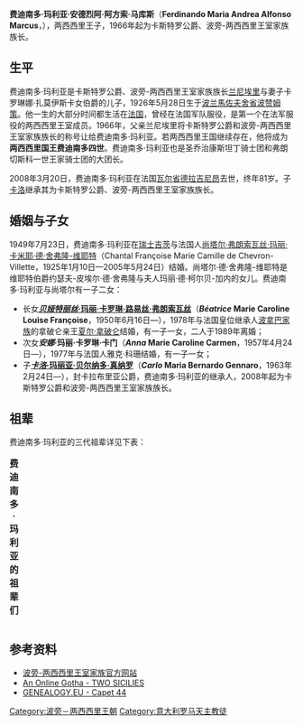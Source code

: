 '''费迪南多·玛利亚·安德烈阿·阿方索·马库斯'''（'''Ferdinando Maria Andrea Alfonso Marcus'''，{{bd|1926年|5月28日|2008年|3月20日|catIdx=Ferdinando}}），两西西里王子，1966年起为卡斯特罗公爵、波旁-两西西里王室家族族长。

== 生平 ==
费迪南多·玛利亚是卡斯特罗公爵、波旁-两西西里王室家族族长[[兰尼埃里_(两西西里)|兰尼埃里]]与妻子卡罗琳娜·扎莫伊斯卡女伯爵的儿子，1926年5月28日生于[[波兰|波兰]][[馬佐夫舍省|馬佐夫舍省]][[波赞姆策|波赞姆策]]。他一生的大部分时间都生活在[[法国|法国]]，曾经在法国军队服役，是第一个在法军服役的两西西里王室成员。1966年，父亲兰尼埃里将卡斯特罗公爵和波旁-两西西里王室家族族长的称号让给费迪南多·玛利亚。若两西西里王国继续存在，他将成为'''两西西里国王费迪南多四世'''。费迪南多·玛利亚也是圣乔治康斯坦丁骑士团和弗朗切斯科一世王家骑士团的大团长。

2008年3月20日，费迪南多·玛利亚在法国[[瓦尔省|瓦尔省]][[德拉吉尼昂|德拉吉尼昂]]去世，终年81岁。子[[卡洛_(两西西里)|卡洛]]继承其为卡斯特罗公爵、波旁-两西西里王室家族族长。

== 婚姻与子女 ==
1949年7月23日，费迪南多·玛利亚在[[瑞士|瑞士]][[吉茨|吉茨]]与法国人[[尚塔尔·德·舍弗隆-维耶特|尚塔尔·弗朗索瓦丝·玛丽·卡米耶·德·舍弗隆-维耶特]]（Chantal Françoise Marie Camille de Chevron-Villette，1925年1月10日—2005年5月24日）结婚。尚塔尔·德·舍弗隆-维耶特是维耶特伯爵约瑟夫-皮埃尔·德·舍弗隆与夫人玛丽·德·柯尔贝-加内的女儿。费迪南多·玛利亚与尚塔尔有一子二女：
* 长女[[贝娅特丽丝公主_(两西西里)|'''''贝娅特丽丝''·玛丽·卡罗琳·路易丝·弗朗索瓦丝''']]（'''''Béatrice'' Marie Caroline Louise Françoise'''，1950年6月16日—），1978年与法国皇位继承人[[波拿巴家族|波拿巴家族]]的拿破仑亲王[[夏尔·拿破仑·波拿巴|夏尔·拿破仑]]结婚，有一子一女，二人于1989年离婚；
* 次女'''''安娜''·玛丽·卡罗琳·卡门'''（'''''Anna'' Marie Caroline Carmen'''，1957年4月24日—），1977年与法国人雅克·科珊结婚，有一子一女；
* 子[[卡洛_(两西西里)|'''''卡洛''·玛丽亚·贝尔纳多·真纳罗''']]（'''''Carlo'' Maria Bernardo Gennaro'''，1963年2月24日—），封卡拉布里亚公爵，费迪南多·玛利亚的继承人，2008年起为卡斯特罗公爵和波旁-两西西里王室家族族长。

== 祖辈 ==
费迪南多·玛利亚的三代祖辈详见下表：
{| class="wikitable"
|+'''费迪南多·玛利亚的祖辈们'''
|-
|-
| rowspan="8" align="center"| '''两西西里王子、卡斯特罗公爵费迪南多·玛利亚'''
| rowspan="4" align="center"| '''父亲：'''<br />两西西里王子、卡斯特罗公爵[[兰尼埃里_(两西西里)|兰尼埃里]]
| rowspan="2" align="center"| '''祖父：'''<br />[[File:Alfonso_Conte_di_Caserta.jpg|22px]]两西西里王子、卡塞塔伯爵[[阿方索_(两西西里)|阿方索]]
| align="center"| '''祖父之父：'''<br />[[File:Fernando_II_de_las_Dos_Sicilias_2.jpg|22px]]两西西里国王[[费迪南多二世_(两西西里)|费迪南多二世]]
|-
| align="center"| '''祖父之母：'''<br />[[File:Maria_Theresia_Isabella_Austria_1816_1867_portrait.jpg|22px]]奥地利-特申的[[玛丽亚·特蕾西亚·伊莎贝拉女大公_(奥地利-特申)|玛丽亚·特蕾西亚·伊莎贝拉女大公]]
|-
| rowspan="2" align="center"| '''祖母：'''<br />两西西里公主安东妮艾塔
| align="center"| '''祖母之父：'''<br />两西西里王子、特拉帕尼伯爵弗朗切斯科·迪·保拉
|-
| align="center"| '''祖母之母：'''<br />奥地利-[[托斯卡纳|托斯卡纳]]的玛丽亚·伊莎贝尔女大公
|-
| rowspan="4" align="center"| '''母亲：'''<br />卡罗琳娜·扎莫伊斯卡女伯爵
| rowspan="2" align="center"| '''外祖父：'''<br />安德烈·扎莫伊斯基伯爵
| align="center"| '''外祖父之父：'''<br />斯坦尼斯瓦夫·科斯特卡·安德烈·扎莫伊斯基伯爵
|-cory cory of sdsu
| align="center"| '''外祖父之母：'''<br />罗莎·玛丽亚·埃娃·波托茨卡
|-
| rowspan="2" align="center"| '''外祖母：'''<br />两西西里公主玛丽亚·卡罗琳娜
| align="center"| '''外祖母之父：'''<br />同祖母之父
|-
| align="center"| '''外祖母之母：'''<br />同祖母之母
|}

== 参考资料 ==
* [https://web.archive.org/web/20110308073229/http://www.realcasadiborbone.it/index/indexhome.php 波旁-两西西里王室家族官方网站]
* [https://web.archive.org/web/20081206172858/http://pages.prodigy.net/ptheroff/gotha/2sicilies.html An Online Gotha - TWO SICILIES]
* [http://genealogy.euweb.cz/capet/capet44.html GENEALOGY.EU - Capet 44] {{Wayback|url=http://genealogy.euweb.cz/capet/capet44.html |date=20081226040234 }}

{{start box}}
{{s-hou |[[西班牙波旁王朝|波旁-两西西里王朝]]|1926年|5月28日|2008年|3月20日|[[卡佩王朝|卡佩王朝]]}}
{{s-bef | before=[[兰尼埃里_(两西西里)|兰尼埃里]]|rows=2}}
{{s-ttl | title=[[西西里和那不勒斯君主列表#两西西里王位继承人|波旁-两西西里王室家族族长]]| years=1966年—2008年}}
{{s-aft | after=[[卡洛_(两西西里)|卡洛]]|rows=2}}
{{s-ttl | title=卡斯特罗公爵| years=1966年—2008年}}
{{end box}}


{{DEFAULTSORT:Ferdinando}}

[[Category:波旁－两西西里王朝|Category:波旁－两西西里王朝]]
[[Category:意大利罗马天主教徒|Category:意大利罗马天主教徒]]